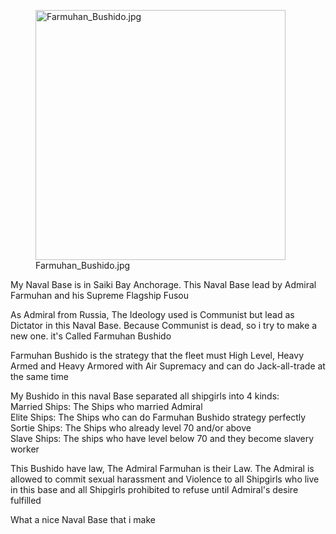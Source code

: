 [[File:Farmuhan_Bushido.jpg|thumb|left|400px]]

My Naval Base is in Saiki Bay Anchorage. This Naval Base lead by Admiral Farmuhan and his Supreme Flagship Fusou

As Admiral from Russia, The Ideology used is Communist but lead as Dictator in this Naval Base. Because Communist is dead, so i try to make a new one. it's Called Farmuhan Bushido

Farmuhan Bushido is the strategy that the fleet must High Level, Heavy Armed and Heavy Armored with Air Supremacy and can do Jack-all-trade at the same time

My Bushido in this naval Base separated all shipgirls into 4 kinds: <br />Married Ships: The Ships who married Admiral<br />Elite Ships: The Ships who can do Farmuhan Bushido strategy perfectly<br />Sortie Ships: The Ships who already level 70 and/or above<br />Slave Ships: The ships who have level below 70 and they become slavery worker

This Bushido have law, The Admiral Farmuhan is their Law. The Admiral is allowed to commit sexual harassment and Violence to all Shipgirls who live in this base and all Shipgirls prohibited to refuse until Admiral's desire fulfilled

What a nice Naval Base that i make